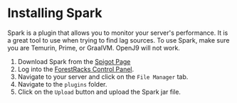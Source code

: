 # Installing Spark

Spark is a plugin that allows you to monitor your server's performance. It is a great tool to use when trying to find lag sources.
To use Spark, make sure you are Temurin, Prime, or GraalVM. OpenJ9 will not work.

1. Download Spark from the [Spigot Page](https://www.spigotmc.org/resources/spark.57242/)
2. Log into the [ForestRacks Control Panel](https://panel.forestracks.com).
3. Navigate to your server and click on the `File Manager` tab.
4. Navigate to the `plugins` folder.
5. Click on the `Upload` button and upload the Spark jar file.